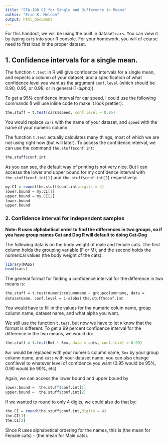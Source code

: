 ---
title: "STA-100 CI for Single and Difference in Means"
author: "Erin K. Melcon"
output: html_document
---

For this handout, we will be using the built in dataset `cars`.  You can view it by typing `cars` into your R console.  For your homework, you will of course need to first load in the proper dataset.

## 1. Confidence intervals for a single mean.
The function `t.test` in R will give confidence intervals for a single mean, and expects a column of your dataset, and a specification of what confidence level you want as the argument `conf.level` (which should be 0.90, 0.95, or 0.99, or in general (1-$alpha$)).

To get a 95\% confidence interval for car speed, I could use the following commands (I will use inline code to make it look prettier):

```{r}
the.stuff = t.test(cars$speed, conf.level = 0.95)
```
You would replace `cars` with the name of your dataset, and `speed` with the name of your numeric column.

The function `t.test` actually calculates many things, most of which we are not using right now (but will later).  To access the confidence interval, we can use the command `the.stuff$conf.int`: 
```{r}
the.stuff$conf.int
```
As you can see, the default way of printing is not very nice.  But I can accesss the lower and upper bound for my confidence interval with `the.stuff$conf.int[1]` and `the.stuff$conf.int[2]` respectively:

```{r}
my.CI = round(the.stuff$conf.int,digits = 4)
lower.bound = my.CI[1]
upper.bound = my.CI[2]
lower.bound
upper.bound
```


### 2. Confidence interval for independent samples

**Note:  R uses alphabetical order to find the differences in two groups, so if you have group names Cat and Dog R will default to doing Cat-Dog**

The following data is on the body weight of male and female cats.  The first column holds the grouping variable (F or M), and the second holds the numerical values (the body weight of the cats). 
```{r}
library(MASS)
head(cats)
```

The general format for finding a confidence interval for the difference in two means is:

`the.stuff = t.test(numericcolumnname ~ groupcolumnname, data = datasetname, conf.level = 1-alpha)  `
`the.stuff$conf.int`

You would have to fill in the values for the numeric colum name, group column name, dataset name, and what alpha you want.

We still use the function `t.test`, but now we have to let `R` know that the format is different.  To get a 99 percent confidence interval for the difference in the two means, we would do: 
```{r}
the.stuff = t.test(Bwt ~ Sex, data = cats, conf.level = 0.99)
```
`Bwt` would be replaced with your numeric column name, `Sex` by your group column name, and `cats` with your dataset name.  you can also change conf.level to whatever level of confidence you want (0.95 would be 95%, 0.90 would be 90%, etc).

Again, we can access the lower bound and upper bound by
```{r}
lower.bound =  the.stuff$conf.int[1]
upper.bound =  the.stuff$conf.int[2]
```
If we wanted to round to only 4 digits, we could also do that by:
```{r}
the.CI = round(the.stuff$conf.int,digits = 4)
the.CI[1]
the.CI[2]
```

Since R uses alphabetical ordering for the names, this is (the mean for Female cats) - (the mean for Male cats).

